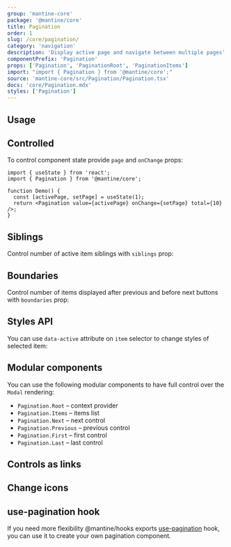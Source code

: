 ```yaml
---
group: 'mantine-core'
package: '@mantine/core'
title: Pagination
order: 1
slug: /core/pagination/
category: 'navigation'
description: 'Display active page and navigate between multiple pages'
componentPrefix: 'Pagination'
props: ['Pagination', 'PaginationRoot', 'PaginationItems']
import: "import { Pagination } from '@mantine/core';"
source: 'mantine-core/src/Pagination/Pagination.tsx'
docs: 'core/Pagination.mdx'
styles: ['Pagination']
---
```



## Usage

<Demo data={PaginationDemos.configurator} />

## Controlled

To control component state provide `page` and `onChange` props:

```tsx
import { useState } from 'react';
import { Pagination } from '@mantine/core';

function Demo() {
  const [activePage, setPage] = useState(1);
  return <Pagination value={activePage} onChange={setPage} total={10} />;
}
```

## Siblings

Control number of active item siblings with `siblings` prop:

<Demo data={PaginationDemos.siblings} />

## Boundaries

Control number of items displayed after previous and before next buttons with `boundaries` prop:

<Demo data={PaginationDemos.boundaries} />

## Styles API

You can use `data-active` attribute on `item` selector to change styles of selected item:

<Demo data={PaginationDemos.stylesApi} />

## Modular components

You can use the following modular components to have full control over the `Modal` rendering:

- `Pagination.Root` – context provider
- `Pagination.Items` – items list
- `Pagination.Next` – next control
- `Pagination.Previous` – previous control
- `Pagination.First` – first control
- `Pagination.Last` – last control

<Demo data={PaginationDemos.composition} />

## Controls as links

<Demo data={PaginationDemos.links} />

## Change icons

<Demo data={PaginationDemos.icons} />

## use-pagination hook

If you need more flexibility @mantine/hooks exports [use-pagination](/hooks/use-pagination/) hook,
you can use it to create your own pagination component.
